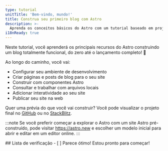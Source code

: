 ```yaml
---
type: tutorial
unitTitle: 'Bem-vindo, mundo!'
title: Construa seu primeiro blog com Astro
description: >-
  Aprenda os conceitos básicos do Astro com um tutorial baseado em projeto. Todo o conhecimento básico que você precisa para começar!
i18nReady: true
---
```



<Lede> Neste tutorial, você aprenderá os principais recursos do Astro construindo um blog totalmente funcional, do zero até o lançamento completo! 🚀 </Lede>

Ao longo do caminho, você vai:
- Configurar seu ambiente de desenvolvimento
- Criar páginas e posts de blog para o seu site
- Construir com componentes Astro
- Consultar e trabalhar com arquivos locais
- Adicionar interatividade ao seu site
- Publicar seu site na web

Quer uma prévia do que você vai construir? Você pode visualizar o projeto final no [GitHub](https://github.com/withastro/blog-tutorial-demo) ou no [StackBlitz](https://stackblitz.com/github/withastro/blog-tutorial-demo/tree/complete?file=src%2Fpages%2Findex.astro).

:::note
Se você preferir começar a explorar o Astro com um site Astro pré-construído, pode visitar https://astro.new e escolher um modelo inicial para abrir e editar em um editor online.
::: 


<Box icon="check-list">
## Lista de verificação

<Checklist>
- [ ] Parece ótimo! Estou pronto para começar!
</Checklist>
</Box>
